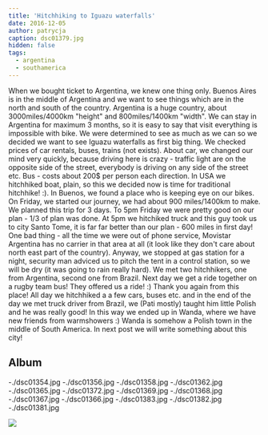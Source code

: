 ```yaml
---
title: 'Hitchhiking to Iguazu waterfalls'
date: 2016-12-05
author: patrycja
caption: dsc01379.jpg
hidden: false
tags:
  - argentina
  - southamerica
---
```


When we bought ticket to Argentina, we knew one thing only. Buenos Aires is in the middle of Argentina and we want to see things which are in the north and south of the country.
Argentina is a huge country, about 3000miles/4000km "height" and 800miles/1400km "width". We can stay in Argentina for maximum 3 months, so it is easy to say that visit everything is impossible with bike.
We were determined to see as much as we can so we decided we want to see Iguazu waterfalls as first big thing.
We checked prices of car rentals, buses, trains (not exists). About car, we changed our mind very quickly, because driving here is crazy - traffic light are on the opposite side of the street, everybody is driving on any side of the street etc.
Bus - costs about 200$ per person each direction. In USA we hitchhiked boat, plain, so this we decided now is time for traditional hitchhike! :).
In Buenos, we found a place who is keeping eye on our bikes.
On Friday, we started our journey, we had about 900 miles/1400km to make. We planned this trip for 3 days. To 5pm Friday we were pretty good on our plan - 1/3 of plan was done.
At 5pm we hitchiked truck and this guy took us to city Santo Tome, it is far far better than our plan - 600 miles in first day!
One bad thing - all the time we were out of phone service, Movistar Argentina has no carrier in that area at all (it look like they don't care about north east part of the country).
Anyway, we stopped at gas station for a night, security man adviced us to pitch the tent in a control station, so we will be dry (it was going to rain really hard).
We met two hitchhikers, one from Argentina, second one from Brazil. Next day we get a ride together on a rugby team bus! They offered us a ride! :) Thank you again from this place!
All day we hitchhiked a a few cars, buses etc. and in the end of the day we met truck driver from Brazil, we (Pati mostly) taught him little Polish and he was really good!
In this way we ended up in Wanda, where we have new friends from warmshowers :)
Wanda is somehow a Polish town in the middle of South America. In next post we will write something about this city!

## Album

<grid>
  -./dsc01354.jpg -./dsc01356.jpg -./dsc01358.jpg -./dsc01362.jpg
  -./dsc01365.jpg -./dsc01372.jpg -./dsc01369.jpg -./dsc01368.jpg
  -./dsc01367.jpg -./dsc01366.jpg -./dsc01383.jpg -./dsc01382.jpg
  -./dsc01381.jpg
</grid>

![](./dsc01378.jpg)
